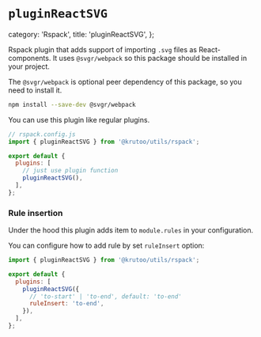 # `pluginReactSVG`

  category: 'Rspack',
  title: 'pluginReactSVG',
};

Rspack plugin that adds support of importing `.svg` files as React-components.
It uses `@svgr/webpack` so this package should be installed in your project.

The `@svgr/webpack` is optional peer dependency of this package, so you need to install it.

```bash
npm install --save-dev @svgr/webpack
```

You can use this plugin like regular plugins.

```js
// rspack.config.js
import { pluginReactSVG } from '@krutoo/utils/rspack';

export default {
  plugins: [
    // just use plugin function
    pluginReactSVG(),
  ],
};
```

### Rule insertion

Under the hood this plugin adds item to `module.rules` in your configuration.

You can configure how to add rule by set `ruleInsert` option:

```js
import { pluginReactSVG } from '@krutoo/utils/rspack';

export default {
  plugins: [
    pluginReactSVG({
      // 'to-start' | 'to-end', default: 'to-end'
      ruleInsert: 'to-end',
    }),
  ],
};
```
